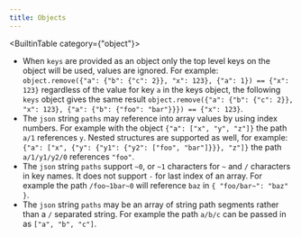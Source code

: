 ```yaml
---
title: Objects
---
```

<BuiltinTable category={"object"}>
- When `keys` are provided as an object only the top level keys on the object will be used, values are ignored.
  For example: `object.remove({"a": {"b": {"c": 2}}, "x": 123}, {"a": 1}) == {"x": 123}` regardless of the value
  for key `a` in the keys object, the following `keys` object gives the same result
  `object.remove({"a": {"b": {"c": 2}}, "x": 123}, {"a": {"b": {"foo": "bar"}}}) == {"x": 123}`.
- The `json` string `paths` may reference into array values by using index numbers. For example with the object
  `{"a": ["x", "y", "z"]}` the path `a/1` references `y`. Nested structures are supported as well, for example:
  `{"a": ["x", {"y": {"y1": {"y2": ["foo", "bar"]}}}, "z"]}` the path `a/1/y1/y2/0` references `"foo"`.
- The `json` string `paths` support `~0`, or `~1` characters for `~` and `/` characters in key names.
  It does not support `-` for last index of an array. For example the path `/foo~1bar~0` will reference `baz`
  in `{ "foo/bar~": "baz" }`.
- The `json` string `paths` may be an array of string path segments rather than a `/` separated string. For example
  the path `a/b/c` can be passed in as `["a", "b", "c"]`.
</BuiltinTable>
